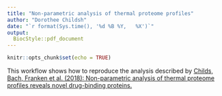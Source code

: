 ```yaml
---
title: "Non-parametric analysis of thermal proteome profiles"
author: "Dorothee Childsh"
date: "`r format(Sys.time(), '%d %B %Y,   %X')`"
output: 
  BiocStyle::pdf_document
---
```


```r
knitr::opts_chunk$set(echo = TRUE)
```

This workflow shows how to reproduce the analysis described by [Childs, Bach, Franken et al. (2018): Non-parametric analysis of thermal proteome profiles reveals novel drug-binding proteins.](https://www.biorxiv.org/content/early/2018/07/22/373845)